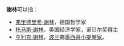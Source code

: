 '''谢林'''可以指：

* [[弗里德里希·谢林|弗里德里希·谢林]]，德国哲学家
* [[托马斯·克罗姆比·谢林|托马斯·谢林]]，美国经济学家，诺贝尔奖得主
* [[亨利克·谢林|亨利克·谢林]]，[[波兰|波兰]]裔[[墨西哥|墨西哥]][[小提琴家|小提琴家]]。

{{disambig|Cat=二字译名消歧义}}